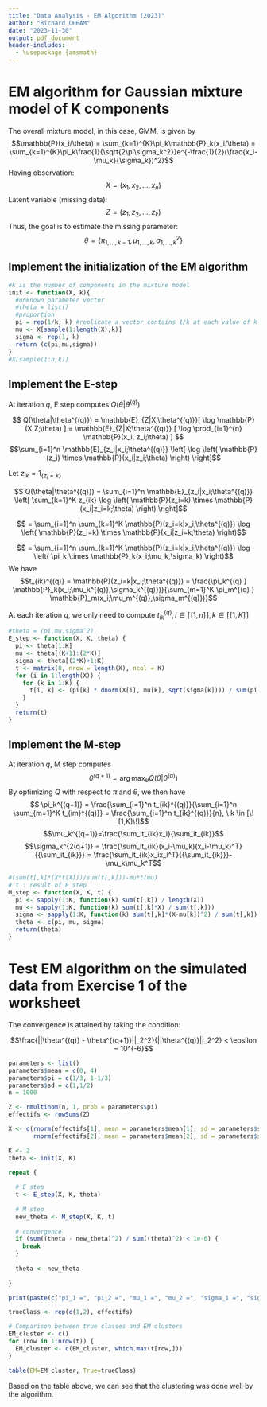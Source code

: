 ```yaml
---
title: "Data Analysis - EM Algorithm (2023)"
author: "Richard CHEAM"
date: "2023-11-30"
output: pdf_document
header-includes:
  - \usepackage {amsmath}
---
```


# EM algorithm for Gaussian mixture model of K components

The overall mixture model, in this case, GMM, is given by $$\mathbb{P}(x_i/\theta) = \sum_{k=1}^{K}\pi_k\mathbb{P}_k(x_i/\theta) = \sum_{k=1}^{K}\pi_k\frac{1}{\sqrt{2\pi\sigma_k^2}}e^{-\frac{1}{2}(\frac{x_i-\mu_k}{\sigma_k})^2}$$Having observation: $$X = (x_1,x_2,...,x_n)$$ Latent variable (missing data): $$Z = (z_1,z_2,...,z_k)$$ Thus, the goal is to estimate the missing parameter:$$\theta = \{\pi_{1,...,k-1},\mu_{1,...,k},\sigma_{1,...,k}^2\}$$

## Implement the initialization of the EM algorithm

```r
#k is the number of components in the mixture model
init <- function(X, k){
  #unknown parameter vector
  #theta = list()
  #proportion
  pi = rep(1/k, k) #replicate a vector contains 1/k at each value of k-length 
  mu <- X[sample(1:length(X),k)] 
  sigma <- rep(1, k)
  return (c(pi,mu,sigma))
}
#X[sample(1:n,k)]
```

## Implement the E-step

At iteration $q$, E step computes $Q(\theta|\theta^{(q)})$

$$
Q(\theta|\theta^{(q)}) = \mathbb{E}_{Z|X;\theta^{(q)}}[ \log \mathbb{P}(X,Z;\theta) ]
= \mathbb{E}_{Z|X;\theta^{(q)}} [ \log  \prod_{i=1}^{n} \mathbb{P}(x_i, z_i;\theta) ] 
$$
$$\sum_{i=1}^n \mathbb{E}_{z_i|x_i;\theta^{(q)}} \left[ \log \left( \mathbb{P}(z_i) \times \mathbb{P}(x_i|z_i;\theta) \right) \right]$$ 


Let $z_{ik} = 1_{\{z_i=k\}}$

$$ Q(\theta|\theta^{(q)}) = \sum_{i=1}^n \mathbb{E}_{z_i|x_i;\theta^{(q)}} \left[ \sum_{k=1}^K z_{ik} \log \left( \mathbb{P}(z_i=k) \times \mathbb{P}(x_i|z_i=k;\theta) \right) \right]$$

$$ = \sum_{i=1}^n \sum_{k=1}^K \mathbb{P}(z_i=k|x_i;\theta^{(q)}) \log \left( \mathbb{P}(z_i=k) \times \mathbb{P}(x_i|z_i=k;\theta) \right)$$

$$ = \sum_{i=1}^n \sum_{k=1}^K \mathbb{P}(z_i=k|x_i;\theta^{(q)}) \log \left( \pi_k \times \mathbb{P}_k(x_i;\mu_k,\sigma_k) \right)$$
We have $$t_{ik}^{(q)} = \mathbb{P}(z_i=k|x_i;\theta^{(q)}) = \frac{\pi_k^{(q) } \mathbb{P}_k(x_i;\mu_k^{(q)},\sigma_k^{(q)})}{\sum_{m=1}^K \pi_m^{(q) } \mathbb{P}_m(x_i;\mu_m^{(q)},\sigma_m^{(q)})}$$

At each iteration $q$, we only need to compute $t_{ik}^{(q)}, i \in [\![1,n]\!], k \in [\![1,K]\!]$

```r
#theta = (pi,mu,sigma^2)
E_step <- function(X, K, theta) {
  pi <- theta[1:K]
  mu <- theta[(K+1):(2*K)]
  sigma <- theta[(2*K)+1:K] 
  t <- matrix(0, nrow = length(X), ncol = K)
  for (i in 1:length(X)) {
    for (k in 1:K) {
      t[i, k] <- (pi[k] * dnorm(X[i], mu[k], sqrt(sigma[k]))) / sum(pi * dnorm(X[i], mu, sqrt(sigma)))
    }
  }
  return(t)
}
```

## Implement the M-step

At iteration $q$, M step computes $$\theta^{(q+1)} = \arg \max_\theta Q(\theta|\theta^{(q)})$$
By optimizing $Q$ with respect to $\pi$ and $\theta$, we then have $$
\pi_k^{(q+1)} = \frac{\sum_{i=1}^n t_{ik}^{(q)}}{\sum_{i=1}^n \sum_{m=1}^K t_{im}^{(q)}}
= \frac{\sum_{i=1}^n t_{ik}^{(q)}}{n}, \ k \in [\![1,K]\!]$$
$$\mu_k^{(q+1)}=\frac{\sum_it_{ik}x_i}{\sum_it_{ik}}$$
$$\sigma_k^{2(q+1)} = \frac{\sum_it_{ik}(x_i-\mu_k)(x_i-\mu_k)^T}{{\sum_it_{ik}}} = \frac{\sum_it_{ik}x_ix_i^T}{{\sum_it_{ik}}}-\mu_k\mu_k^T$$

```r
#(sum(t[,k]*(X*t(X)))/sum(t[,k]))-mu*t(mu)
# t : result of E step
M_step <- function(X, K, t) {
  pi <- sapply(1:K, function(k) sum(t[,k]) / length(X))
  mu <- sapply(1:K, function(k) sum(t[,k]*X) / sum(t[,k]))
  sigma <- sapply(1:K, function(k) sum(t[,k]*(X-mu[k])^2) / sum(t[,k]) )
  theta <- c(pi, mu, sigma)
  return(theta)
}
```

# Test EM algorithm on the simulated data from Exercise 1 of the worksheet

The convergence is attained by taking the condition:

$$\frac{||\theta^{(q)} - \theta^{(q+1)}||_2^2}{||\theta^{(q)}||_2^2} < \epsilon = 10^{-6}$$

```r
parameters <- list()
parameters$mean = c(0, 4)
parameters$pi = c(1/3, 1-1/3)
parameters$sd = c(1,1/2)
n = 1000

Z <- rmultinom(n, 1, prob = parameters$pi)
effectifs <- rowSums(Z)

X <- c(rnorm(effectifs[1], mean = parameters$mean[1], sd = parameters$sd[1]), 
       rnorm(effectifs[2], mean = parameters$mean[2], sd = parameters$sd[2]))
```

```r
K <- 2
theta <- init(X, K)

repeat {
  
  # E step
  t <- E_step(X, K, theta)
  
  # M step
  new_theta <- M_step(X, K, t)
  
  # convergence 
  if (sum((theta - new_theta)^2) / sum((theta)^2) < 1e-6) {
    break
  }
  
  theta <- new_theta
  
}
```

```r
print(paste(c("pi_1 =", "pi_2 =", "mu_1 =", "mu_2 =", "sigma_1 =", "sigma_2 ="), theta))
```

```r
trueClass <- rep(c(1,2), effectifs)

# Comparison between true classes and EM clusters
EM_cluster <- c()
for (row in 1:nrow(t)) {
  EM_cluster <- c(EM_cluster, which.max(t[row,]))
}

table(EM=EM_cluster, True=trueClass)
```

Based on the table above, we can see that the clustering was done well by the algorithm.